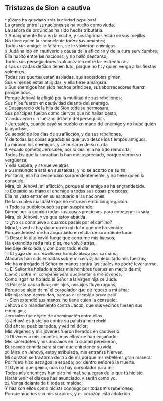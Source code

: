 == Tristezas de Sion la cautiva ==

{{anchor|1}} <small>1</small> ¡Cómo ha quedado sola la ciudad populosa!<br>
La grande entre las naciones se ha vuelto como viuda,<br>
La señora de provincias ha sido hecha tributaria.<br>
{{anchor|2}} <small>2</small> Amargamente llora en la noche, y sus lágrimas están en sus mejillas.<br>
No tiene quien la consuele de todos sus amantes;<br>
Todos sus amigos le faltaron, se le volvieron enemigos.<br>
{{anchor|3}} <small>3</small> Judá ha ido en cautiverio a causa de la aflicción y de la dura servidumbre;<br>
Ella habitó entre las naciones, y no halló descanso;<br>
Todos sus perseguidores la alcanzaron entre las estrechuras.<br>
{{anchor|4}} <small>4</small> Las calzadas de Sion tienen luto, porque no hay quien venga a las fiestas solemnes;<br>
Todas sus puertas están asoladas, sus sacerdotes gimen,<br>
Sus vírgenes están afligidas, y ella tiene amargura.<br>
{{anchor|5}} <small>5</small> Sus enemigos han sido hechos príncipes, sus aborrecedores fueron prosperados,<br>
Porque Jehová la afligió por la multitud de sus rebeliones;<br>
Sus hijos fueron en cautividad delante del enemigo.<br>
{{anchor|6}} <small>6</small> Desapareció de la hija de Sion toda su hermosura;<br>
Sus príncipes fueron como ciervos que no hallan pasto,<br>
Y anduvieron sin fuerzas delante del perseguidor.<br>
{{anchor|7}} <small>7</small> Jerusalén, cuando cayó su pueblo en mano del enemigo y no hubo quien la ayudase,<br>
Se acordó de los días de su aflicción, y de sus rebeliones,<br>
Y de todas las cosas agradables que tuvo desde los tiempos antiguos.<br>
La miraron los enemigos, y se burlaron de su caída.<br>
{{anchor|8}} <small>8</small> Pecado cometió Jerusalén, por lo cual ella ha sido removida;<br>
Todos los que la honraban la han menospreciado, porque vieron su vergüenza;<br>
Y ella suspira, y se vuelve atrás.<br>
{{anchor|9}} <small>9</small> Su inmundicia está en sus faldas, y no se acordó de su fin;<br>
Por tanto, ella ha descendido sorprendentemente, y no tiene quien la consuele.<br>
Mira, oh Jehová, mi aflicción, porque el enemigo se ha engrandecido.<br>
{{anchor|10}} <small>10</small> Extendió su mano el enemigo a todas sus cosas preciosas;<br>
Ella ha visto entrar en su santuario a las naciones<br>
De las cuales mandaste que no entrasen en tu congregación.<br>
{{anchor|11}} <small>11</small> Todo su pueblo buscó su pan suspirando;<br>
Dieron por la comida todas sus cosas preciosas, para entretener la vida.<br>
Mira, oh Jehová, y ve que estoy abatida.<br>
{{anchor|12}} <small>12</small> ¿No os conmueve a cuantos pasáis por el camino?<br>
Mirad, y ved si hay dolor como mi dolor que me ha venido;<br>
Porque Jehová me ha angustiado en el día de su ardiente furor.<br>
{{anchor|13}} <small>13</small> Desde lo alto envió fuego que consume mis huesos;<br>
Ha extendido red a mis pies, me volvió atrás,<br>
Me dejó desolada, y con dolor todo el día.<br>
{{anchor|14}} <small>14</small> El yugo de mis rebeliones ha sido atado por su mano;<br>
Ataduras han sido echadas sobre mi cerviz; ha debilitado mis fuerzas;<br>
Me ha entregado el Señor en manos contra las cuales no podré levantarme.<br>
{{anchor|15}} <small>15</small> El Señor ha hollado a todos mis hombres fuertes en medio de mí;<br>
Llamó contra mí compañía para quebrantar a mis jóvenes;<br>
Como lagar ha hollado el Señor a la virgen hija de Judá.<br>
{{anchor|16}} <small>16</small> Por esta causa lloro; mis ojos, mis ojos fluyen aguas,<br>
Porque se alejó de mí el consolador que dé reposo a mi alma;<br>
Mis hijos son destruidos, porque el enemigo prevaleció.<br>
{{anchor|17}} <small>17</small> Sion extendió sus manos; no tiene quien la consuele;<br>
Jehová dio mandamiento contra Jacob, que sus vecinos fuesen sus enemigos;<br>
Jerusalén fue objeto de abominación entre ellos.<br>
{{anchor|18}} <small>18</small> Jehová es justo; yo contra su palabra me rebelé.<br>
Oíd ahora, pueblos todos, y ved mi dolor;<br>
Mis vírgenes y mis jóvenes fueron llevados en cautiverio.<br>
{{anchor|19}} <small>19</small> Di voces a mis amantes, mas ellos me han engañado;<br>
Mis sacerdotes y mis ancianos en la ciudad perecieron,<br>
Buscando comida para sí con que entretener su vida.<br>
{{anchor|20}} <small>20</small> Mira, oh Jehová, estoy atribulada, mis entrañas hierven.<br>
Mi corazón se trastorna dentro de mí, porque me rebelé en gran manera.<br>
Por fuera hizo estragos la espada; por dentro señoreó la muerte.<br>
{{anchor|21}} <small>21</small> Oyeron que gemía, mas no hay consolador para mí;<br>
Todos mis enemigos han oído mi mal, se alegran de lo que tú hiciste.<br>
Harás venir el día que has anunciado, y serán como yo.<br>
{{anchor|22}} <small>22</small> Venga delante de ti toda su maldad,<br>
Y haz con ellos como hiciste conmigo por todas mis rebeliones;<br>
Porque muchos son mis suspiros, y mi corazón está adolorido.<br>
